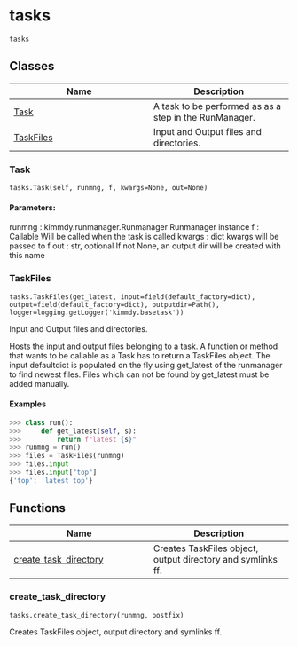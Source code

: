 # tasks { #kimmdy.tasks }

`tasks`

## Classes

| Name | Description |
| --- | --- |
| [Task](#kimmdy.tasks.Task) | A task to be performed as as a step in the RunManager. |
| [TaskFiles](#kimmdy.tasks.TaskFiles) | Input and Output files and directories. |

### Task { #kimmdy.tasks.Task }

`tasks.Task(self, runmng, f, kwargs=None, out=None)`

#### Parameters:

runmng : kimmdy.runmanager.Runmanager
    Runmanager instance
f : Callable
    Will be called when the task is called
kwargs : dict
    kwargs will be passed to f
out : str, optional
    If not None, an output dir will be created with this name

### TaskFiles { #kimmdy.tasks.TaskFiles }

`tasks.TaskFiles(get_latest, input=field(default_factory=dict), output=field(default_factory=dict), outputdir=Path(), logger=logging.getLogger('kimmdy.basetask'))`

Input and Output files and directories.

Hosts the input and output files belonging to a task.
A function or method that wants to be callable as a Task
has to return a TaskFiles object.
The input defaultdict is populated on the fly using
get_latest of the runmanager to find newest files.
Files which can not be found by get_latest must be added manually.

#### Examples

```python
>>> class run():
>>>     def get_latest(self, s):
>>>         return f"latest {s}"
>>> runmng = run()
>>> files = TaskFiles(runmng)
>>> files.input
>>> files.input["top"]
{'top': 'latest top'}
```

## Functions

| Name | Description |
| --- | --- |
| [create_task_directory](#kimmdy.tasks.create_task_directory) | Creates TaskFiles object, output directory and symlinks ff. |

### create_task_directory { #kimmdy.tasks.create_task_directory }

`tasks.create_task_directory(runmng, postfix)`

Creates TaskFiles object, output directory and symlinks ff.